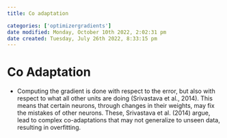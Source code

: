 ```yaml
---
title: Co adaptation

categories: ['optimizergradients']
date modified: Monday, October 10th 2022, 2:02:31 pm
date created: Tuesday, July 26th 2022, 8:33:15 pm
---
```


# Co Adaptation
- Computing the gradient is done with respect to the error, but also with respect to what all other units are doing (Srivastava et al., 2014). This means that certain neurons, through changes in their weights, may fix the mistakes of other neurons. These, Srivastava et al. (2014) argue, lead to complex co-adaptations that may not generalize to unseen data, resulting in overfitting.



